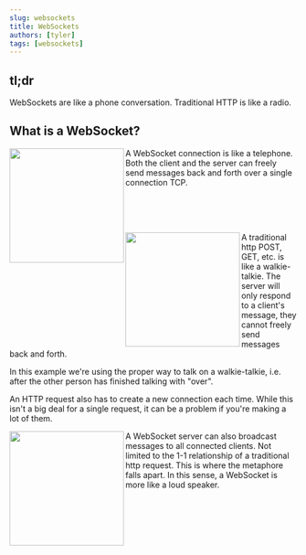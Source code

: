 ```yaml
---
slug: websockets
title: WebSockets
authors: [tyler]
tags: [websockets]
---
```



## tl;dr

WebSockets are like a phone conversation. Traditional HTTP is like a radio.

## What is a WebSocket?

<div>
  <img
    align="left"
    src={Telephone}
    width="200"
    style={{ marginRight: "2rem" }}
  />
  <p>
    A WebSocket connection is like a telephone. Both the client and the server
    can freely send messages back and forth over a single connection TCP.
  </p>
</div>
<div>
  <br />
  <br />
  <br />
</div>

<!--truncate-->

<div>
  <img
    align="left"
    src={WalkieTalkies}
    width="200"
    style={{ marginRight: "2rem" }}
  />
  <p>
    A traditional http POST, GET, etc. is like a walkie-talkie. The server will
    only respond to a client's message, they cannot freely send messages back
    and forth.
  </p>
  <p>
    In this example we're using the proper way to talk on a walkie-talkie, i.e.
    after the other person has finished talking with "over".
  </p>
  <p>
    An HTTP request also has to create a new connection each time. While this
    isn't a big deal for a single request, it can be a problem if you're making
    a lot of them.
  </p>
</div>

<div>
  <img
    align="left"
    src={LoudSpeaker}
    width="200"
    style={{ marginRight: "2rem" }}
  />
  <p>
    A WebSocket server can also broadcast messages to all connected clients. Not
    limited to the 1-1 relationship of a traditional http request. This is where
    the metaphore falls apart. In this sense, a WebSocket is more like a loud
    speaker.
  </p>
</div>
